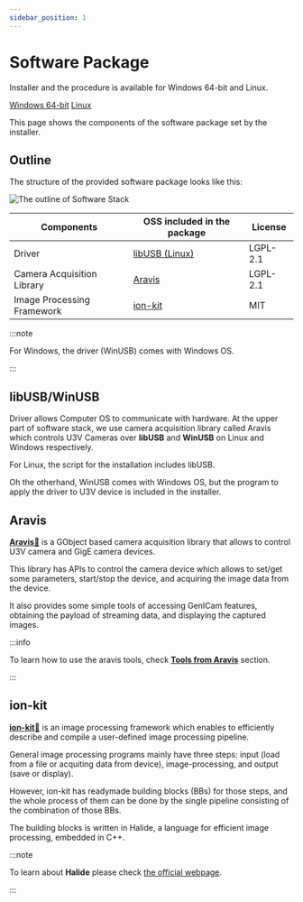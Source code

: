 ```yaml
---
sidebar_position: 1
---
```


# Software Package


<div class="jsx-section">
<p>
Installer and the procedure is available for Windows 64-bit and Linux.
</p>
<div class="board">


<a class="card on-board" href="windows">Windows 64-bit</a>
<a class="card on-board" href="linux">Linux</a>
</div></div>

This page shows the components of the software package set by the installer. 

## Outline

The structure of the provided software package looks like this:

![The outline of Software Stack](./img/generic-sw-stack.png)

| Components | OSS included in the package | License |
| --------   | ------- | ------- |
| Driver | [libUSB (Linux)](#libusbwinusb) | LGPL-2.1 |
| Camera Acquisition Library | [Aravis](#aravis) | LGPL-2.1 |
| Image Processing Framework | [ion-kit](#ion-kit) | MIT |

:::note

For Windows, the driver (WinUSB) comes with Windows OS.

:::

## libUSB/WinUSB

Driver allows Computer OS to communicate with hardware. At the upper part of software stack, we use camera acquisition library called Aravis which controls U3V Cameras over **libUSB** and **WinUSB** on Linux and Windows respectively.

For Linux, the script for the installation includes libUSB.

Oh the otherhand, WinUSB comes with Windows OS, but the program to apply the driver to U3V device is included in the installer.

## Aravis

[**Aravis**&#128279;](https://aravisproject.github.io/aravis/) is a GObject based camera acquisition library that allows to control U3V camera and GigE camera devices. 

This library has APIs to control the camera device which allows to set/get some parameters, start/stop the device, and acquiring the image data from the device.

It also provides some simple tools of accessing GenICam features, obtaining the payload of streaming data, and displaying the captured images.

:::info

To learn how to use the aravis tools, check **[Tools from Aravis](docs/tools/arv-tools.md)** section.

:::

## ion-kit

[**ion-kit**&#128279;](https://github.com/fixstars/ion-kit) is an image processing framework which enables to efficiently describe and compile a user-defined image processing pipeline. 

General image processing programs mainly have three steps: input (load from a file or acquiting data from device), image-processing, and output (save or display).

However, ion-kit has readymade building blocks (BBs) for those steps, and the whole process of them can be done by the single pipeline consisting of the combination of those BBs. 

The building blocks is written in Halide, a language for efficient image processing, embedded in C++. 

:::note

To learn about **Halide** please check [the official webpage](https://halide-lang.org/).

:::